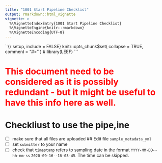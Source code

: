 ```yaml
---
title: "1001 Start Pipeline Checklist"
output: rmarkdown::html_vignette
vignette: >
  %\VignetteIndexEntry{1001 Start Pipeline Checklist}
  %\VignetteEngine{knitr::rmarkdown}
  %\VignetteEncoding{UTF-8}
---
```


``{r setup, include = FALSE}
knitr::opts_chunk$set(
  collapse = TRUE,
  comment = "#>"
)
# library(LEEF)
```

# <span style="color:red">This document need to be considered as it is possibly redundant - but it might be useful to have this info here as well.</span>


# Checkliust to use the pipe,ine

- [ ] make sure that all files are uploaded
## Edit file `sample_metadata_yml`
- [ ] set `submitter` to your name
- [ ] check that `timestamp` refers to sampling date in the format `YYYY-MM-DD--hh-mm-ss` `2020-09-16--16-03-45`. The time can be skipped.
